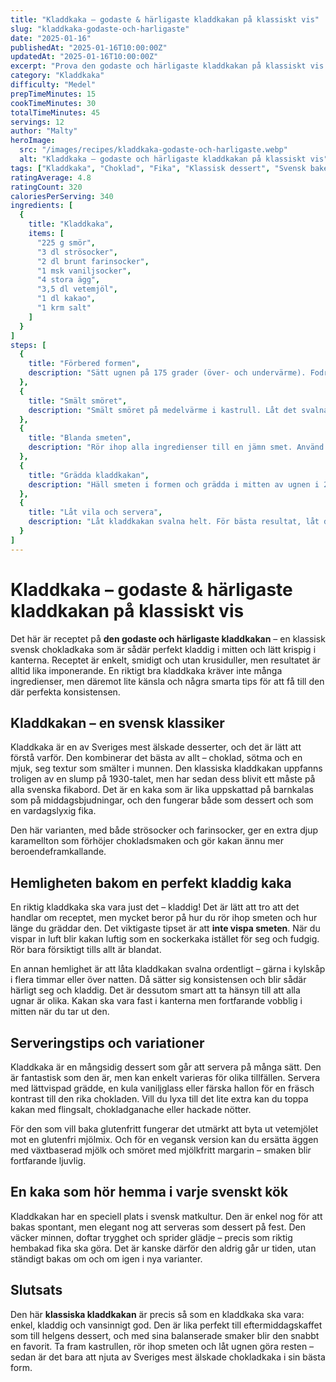 ```yaml
---
title: "Kladdkaka – godaste & härligaste kladdkakan på klassiskt vis"
slug: "kladdkaka-godaste-och-harligaste"
date: "2025-01-16"
publishedAt: "2025-01-16T10:00:00Z"
updatedAt: "2025-01-16T10:00:00Z"
excerpt: "Prova den godaste och härligaste kladdkakan på klassiskt vis – enkel att baka, perfekt kladdig och fylld med fyllig chokladsmak som smälter i munnen."
category: "Kladdkaka"
difficulty: "Medel"
prepTimeMinutes: 15
cookTimeMinutes: 30
totalTimeMinutes: 45
servings: 12
author: "Malty"
heroImage:
  src: "/images/recipes/kladdkaka-godaste-och-harligaste.webp"
  alt: "Kladdkaka – godaste och härligaste kladdkakan på klassiskt vis"
tags: ["Kladdkaka", "Choklad", "Fika", "Klassisk dessert", "Svensk bakelse"]
ratingAverage: 4.8
ratingCount: 320
caloriesPerServing: 340
ingredients: [
  {
    title: "Kladdkaka",
    items: [
      "225 g smör",
      "3 dl strösocker",
      "2 dl brunt farinsocker",
      "1 msk vaniljsocker",
      "4 stora ägg",
      "3,5 dl vetemjöl",
      "1 dl kakao",
      "1 krm salt"
    ]
  }
]
steps: [
  {
    title: "Förbered formen",
    description: "Sätt ugnen på 175 grader (över- och undervärme). Fodra en springform, cirka 23 cm i diameter, med bakplåtspapper."
  },
  {
    title: "Smält smöret",
    description: "Smält smöret på medelvärme i kastrull. Låt det svalna något innan du blandar i övriga ingredienser."
  },
  {
    title: "Blanda smeten",
    description: "Rör ihop alla ingredienser till en jämn smet. Använd en slev eller ballongvisp och rör försiktigt – vispa inte, då blir kakan luftig istället för kladdig."
  },
  {
    title: "Grädda kladdkakan",
    description: "Häll smeten i formen och grädda i mitten av ugnen i 25–30 minuter, tills kanterna är fasta men mitten fortfarande vobblig."
  },
  {
    title: "Låt vila och servera",
    description: "Låt kladdkakan svalna helt. För bästa resultat, låt den stå i kylskåp i minst 4 timmar eller över natten innan servering."
  }
]
---
```


# Kladdkaka – godaste & härligaste kladdkakan på klassiskt vis

Det här är receptet på **den godaste och härligaste kladdkakan** – en klassisk svensk chokladkaka som är sådär perfekt kladdig i mitten och lätt krispig i kanterna. Receptet är enkelt, smidigt och utan krusiduller, men resultatet är alltid lika imponerande. En riktigt bra kladdkaka kräver inte många ingredienser, men däremot lite känsla och några smarta tips för att få till den där perfekta konsistensen.

## Kladdkakan – en svensk klassiker

Kladdkaka är en av Sveriges mest älskade desserter, och det är lätt att förstå varför. Den kombinerar det bästa av allt – choklad, sötma och en mjuk, seg textur som smälter i munnen. Den klassiska kladdkakan uppfanns troligen av en slump på 1930-talet, men har sedan dess blivit ett måste på alla svenska fikabord. Det är en kaka som är lika uppskattad på barnkalas som på middagsbjudningar, och den fungerar både som dessert och som en vardagslyxig fika.

Den här varianten, med både strösocker och farinsocker, ger en extra djup karamellton som förhöjer chokladsmaken och gör kakan ännu mer beroendeframkallande.

## Hemligheten bakom en perfekt kladdig kaka

En riktig kladdkaka ska vara just det – kladdig! Det är lätt att tro att det handlar om receptet, men mycket beror på hur du rör ihop smeten och hur länge du gräddar den. Det viktigaste tipset är att **inte vispa smeten**. När du vispar in luft blir kakan luftig som en sockerkaka istället för seg och fudgig. Rör bara försiktigt tills allt är blandat.

En annan hemlighet är att låta kladdkakan svalna ordentligt – gärna i kylskåp i flera timmar eller över natten. Då sätter sig konsistensen och blir sådär härligt seg och kladdig. Det är dessutom smart att ta hänsyn till att alla ugnar är olika. Kakan ska vara fast i kanterna men fortfarande vobblig i mitten när du tar ut den.

## Serveringstips och variationer

Kladdkaka är en mångsidig dessert som går att servera på många sätt. Den är fantastisk som den är, men kan enkelt varieras för olika tillfällen. Servera med lättvispad grädde, en kula vaniljglass eller färska hallon för en fräsch kontrast till den rika chokladen. Vill du lyxa till det lite extra kan du toppa kakan med flingsalt, chokladganache eller hackade nötter.

För den som vill baka glutenfritt fungerar det utmärkt att byta ut vetemjölet mot en glutenfri mjölmix. Och för en vegansk version kan du ersätta äggen med växtbaserad mjölk och smöret med mjölkfritt margarin – smaken blir fortfarande ljuvlig.

## En kaka som hör hemma i varje svenskt kök

Kladdkakan har en speciell plats i svensk matkultur. Den är enkel nog för att bakas spontant, men elegant nog att serveras som dessert på fest. Den väcker minnen, doftar trygghet och sprider glädje – precis som riktig hembakad fika ska göra. Det är kanske därför den aldrig går ur tiden, utan ständigt bakas om och om igen i nya varianter.

## Slutsats

Den här **klassiska kladdkakan** är precis så som en kladdkaka ska vara: enkel, kladdig och vansinnigt god. Den är lika perfekt till eftermiddagskaffet som till helgens dessert, och med sina balanserade smaker blir den snabbt en favorit. Ta fram kastrullen, rör ihop smeten och låt ugnen göra resten – sedan är det bara att njuta av Sveriges mest älskade chokladkaka i sin bästa form.

